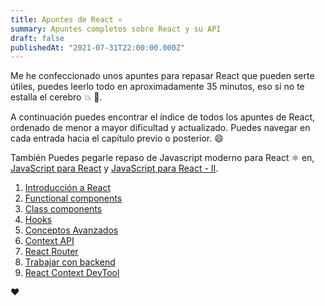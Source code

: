 ```yaml
---
title: Apuntes de React ⚛️
summary: Apuntes completos sobre React y su API
draft: false
publishedAt: "2021-07-31T22:00:00.000Z"
---
```


Me he confeccionado unos apuntes para repasar React que pueden serte útiles, puedes leerlo todo en aproximadamente 35 minutos, eso si no te estalla el cerebro 💥 🧠.

A continuación puedes encontrar el índice de todos los apuntes de React, ordenado de menor a mayor dificultad y actualizado. Puedes navegar en cada entrada hacia el capítulo previo o posterior. 😄

También Puedes pegarle repaso de Javascript moderno para React ⚛️ en, [JavaScript para React](/blog/javascript/js-react-uno) y [JavaScript para React - II](/blog/javascript/js-react-dos).

1. [Introducción a React](/blog/react/intro)
2. [Functional components](/blog/react/functional-components)
3. [Class components](/blog/react/class-components)
4. [Hooks](/blog/react/hooks)
5. [Conceptos Avanzados](/blog/react/conceptos-avanzados)
6. [Context API](/blog/react/context-api)
7. [React Router](/blog/react/router)
8. [Trabajar con backend](/blog/react/backend)
9. [React Context DevTool](/blog/react/context-devtool)

❤️

